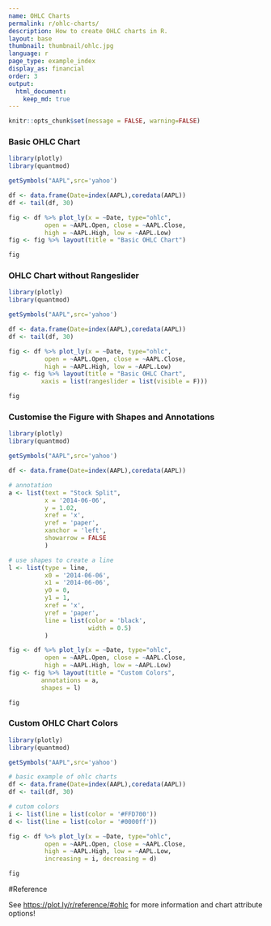```yaml
---
name: OHLC Charts
permalink: r/ohlc-charts/
description: How to create OHLC charts in R.
layout: base
thumbnail: thumbnail/ohlc.jpg
language: r
page_type: example_index
display_as: financial
order: 3
output:
  html_document:
    keep_md: true
---
```


```r
knitr::opts_chunk$set(message = FALSE, warning=FALSE)
```
### Basic OHLC Chart

```r
library(plotly)
library(quantmod)

getSymbols("AAPL",src='yahoo')

df <- data.frame(Date=index(AAPL),coredata(AAPL))
df <- tail(df, 30)

fig <- df %>% plot_ly(x = ~Date, type="ohlc",
          open = ~AAPL.Open, close = ~AAPL.Close,
          high = ~AAPL.High, low = ~AAPL.Low) 
fig <- fig %>% layout(title = "Basic OHLC Chart")

fig
```

### OHLC Chart without Rangeslider

```r
library(plotly)
library(quantmod)

getSymbols("AAPL",src='yahoo')

df <- data.frame(Date=index(AAPL),coredata(AAPL))
df <- tail(df, 30)

fig <- df %>% plot_ly(x = ~Date, type="ohlc",
          open = ~AAPL.Open, close = ~AAPL.Close,
          high = ~AAPL.High, low = ~AAPL.Low) 
fig <- fig %>% layout(title = "Basic OHLC Chart",
         xaxis = list(rangeslider = list(visible = F)))

fig
```

### Customise the Figure with Shapes and Annotations

```r
library(plotly)
library(quantmod)

getSymbols("AAPL",src='yahoo')

df <- data.frame(Date=index(AAPL),coredata(AAPL))

# annotation
a <- list(text = "Stock Split",
          x = '2014-06-06',
          y = 1.02,
          xref = 'x',
          yref = 'paper',
          xanchor = 'left',
          showarrow = FALSE
          )

# use shapes to create a line
l <- list(type = line,
          x0 = '2014-06-06',
          x1 = '2014-06-06',
          y0 = 0,
          y1 = 1,
          xref = 'x',
          yref = 'paper',
          line = list(color = 'black',
                      width = 0.5)
          )

fig <- df %>% plot_ly(x = ~Date, type="ohlc",
          open = ~AAPL.Open, close = ~AAPL.Close,
          high = ~AAPL.High, low = ~AAPL.Low) 
fig <- fig %>% layout(title = "Custom Colors",
         annotations = a,
         shapes = l)

fig
```

### Custom OHLC Chart Colors

```r
library(plotly)
library(quantmod)

getSymbols("AAPL",src='yahoo')

# basic example of ohlc charts
df <- data.frame(Date=index(AAPL),coredata(AAPL))
df <- tail(df, 30)

# cutom colors
i <- list(line = list(color = '#FFD700'))
d <- list(line = list(color = '#0000ff'))

fig <- df %>% plot_ly(x = ~Date, type="ohlc",
          open = ~AAPL.Open, close = ~AAPL.Close,
          high = ~AAPL.High, low = ~AAPL.Low,
          increasing = i, decreasing = d)

fig
```

#Reference

See [https://plot.ly/r/reference/#ohlc](https://plot.ly/r/reference/#ohlc) for more information and chart attribute options!
